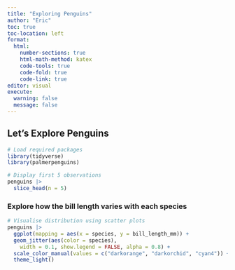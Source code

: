 ```yaml
---
title: "Exploring Penguins"
author: "Eric"
toc: true
toc-location: left
format: 
  html:
    number-sections: true
    html-math-method: katex
    code-tools: true
    code-fold: true
    code-link: true
editor: visual
execute: 
  warning: false
  message: false
---
```


## Let's Explore Penguins

```r
# Load required packages
library(tidyverse)
library(palmerpenguins)

# Display first 5 observations
penguins |>
  slice_head(n = 5)
```

### Explore how the bill length varies with each species

```r
# Visualise distribution using scatter plots
penguins |>
  ggplot(mapping = aes(x = species, y = bill_length_mm)) +
  geom_jitter(aes(color = species),
    width = 0.1, show.legend = FALSE, alpha = 0.8) +
  scale_color_manual(values = c("darkorange", "darkorchid", "cyan4")) +
  theme_light()
```
